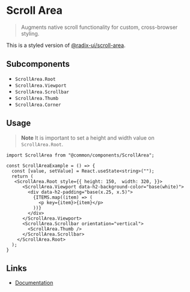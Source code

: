 
# Scroll Area

> Augments native scroll functionality for custom, cross-browser styling.

This is a styled version of [@radix-ui/scroll-area](https://www.radix-ui.com/docs/primitives/components/scroll-area).

## Subcomponents

 - `ScrollArea.Root`
 - `ScrollArea.Viewport`
 - `ScrollArea.Scrollbar`
 - `ScrollArea.Thumb`
 - `ScrollArea.Corner`

## Usage

<Story id="components-scrollarea--default" />

> **Note**
> It is important to set a height and width value on `ScrollArea.Root`.

```tsx
import ScrollArea from "@common/components/ScrollArea";

const ScrollAreaExample = () => {
  const [value, setValue] = React.useState<string>("");
  return (
   <ScrollArea.Root style={{ height: 150,  width: 320, }}>
      <ScrollArea.Viewport data-h2-background-color="base(white)">
        <div data-h2-padding="base(x.25, x.5)">
          {ITEMS.map((item) => (
            <p key={item}>{item}</p>
          ))}
        </div>
      </ScrollArea.Viewport>
      <ScrollArea.Scrollbar orientation="vertical">
        <ScrollArea.Thumb />
      </ScrollArea.Scrollbar>
    </ScrollArea.Root>
  );
}
```

## Links

 - [Documentation](https://www.radix-ui.com/docs/primitives/components/scroll-area)
